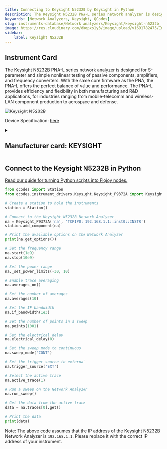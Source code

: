```yaml
---
title: Connecting to Keysight N5232B by Keysight in Python
description: The Keysight N5232B PNA-L series network analyzer is designed for S-parameter and simple nonlinear testing of passive components, amplifiers, and frequency converters. With the same core firmware as the PNA, the PNA-L offers the perfect balance of value and performance. The PNA-L provides efficiency and flexibility in both manufacturing and R&D applications, for industries ranging from mobile-telecomm and wireless-LAN component production to aerospace and defense.
keywords: [Network Analyzers, Keysight, QCodes] 
slug: instruments-database/Network Analyzers/Keysight/keysight-n5232b 
image: https://res.cloudinary.com/dhopxs1y3/image/upload/v1691782475/Instruments/Network%20Analyzer/Keysight-N5232B/Keysight-N5232B.jpg
sidebar:
    label: Keysight N5232B 
---
```



## Instrument Card

The Keysight N5232B PNA-L series network analyzer is designed for S-parameter and simple nonlinear testing of passive components, amplifiers, and frequency converters. With the same core firmware as the PNA, the PNA-L offers the perfect balance of value and performance. The PNA-L provides efficiency and flexibility in both manufacturing and R&D applications, for industries ranging from mobile-telecomm and wireless-LAN component production to aerospace and defense. 

![Keysight N5232B](https://res.cloudinary.com/dhopxs1y3/image/upload/v1691782475/Instruments/Network%20Analyzer/Keysight-N5232B/Keysight-N5232B.jpg)

Device Specification: [here](https://www.keysight.com/us/en/assets/9018-04392/technical-specifications/9018-04392.pdf)

<details style={{ marginTop: "15px"}}>
<summary><h2 style={{display:'inline'}}>Manufacturer card: KEYSIGHT</h2></summary>

![KEYSIGHT](https://res.cloudinary.com/dhopxs1y3/image/upload/v1692125973/Instruments/Vendor%20Logos/Keysight.png)

Keysight Technologies, or Keysight, is an American company that manufactures electronics test and measurement equipment and software

- Headquarters: USA
- Yearly Revenue (millions, USD): 5420
- Vendor Website: [here](https://www.keysight.com/us/en/home.html)

</details>


<FeaturedInstrumentVideo category="NETWORK_ANALYZERS" />

## Connect to the Keysight N5232B in Python

[Read our guide for turning Python scripts into Flojoy nodes.](https://docs.flojoy.ai/contribution/blocks/custom-flojoy-block/)



<Tabs>
<TabItem value="Flojoy" label="Flojoy" className="flojoy-instrument-tabs">

<SectionsCard category="NETWORK_ANALYZERS" manufacturer="Keysight"></SectionsCard>

</TabItem>
<TabItem value="QCodes" label="QCodes">

```python
from qcodes import Station
from qcodes.instrument_drivers.Keysight.Keysight_P9372A import Keysight_P9372A

# Create a station to hold the instruments
station = Station()

# Connect to the Keysight N5232B Network Analyzer
na = Keysight_P9372A('na', 'TCPIP0::192.168.1.1::inst0::INSTR')
station.add_component(na)

# Print the available options on the Network Analyzer
print(na.get_options())

# Set the frequency range
na.start(1e9)
na.stop(10e9)

# Set the power range
na._set_power_limits(-30, 10)

# Enable trace averaging
na.averages_on()

# Set the number of averages
na.averages(10)

# Set the IF bandwidth
na.if_bandwidth(1e3)

# Set the number of points in a sweep
na.points(1001)

# Set the electrical delay
na.electrical_delay(0)

# Set the sweep mode to continuous
na.sweep_mode('CONT')

# Set the trigger source to external
na.trigger_source('EXT')

# Select the active trace
na.active_trace(1)

# Run a sweep on the Network Analyzer
na.run_sweep()

# Get the data from the active trace
data = na.traces[0].get()

# Print the data
print(data)
```

Note: The above code assumes that the IP address of the Keysight N5232B Network Analyzer is `192.168.1.1`. Please replace it with the correct IP address of your instrument.

</TabItem>
</Tabs>